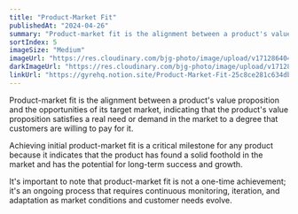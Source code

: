 ```yaml
---
title: "Product-Market Fit"
publishedAt: "2024-04-26"
summary: "Product-market fit is the alignment between a product's value proposition and the opportunities of its target market."
sortIndex: 5
imageSize: "Medium"
imageUrl: "https://res.cloudinary.com/bjg-photo/image/upload/v1712864044/3-initial-pmf_gbnsfi.png"
darkImageUrl: "https://res.cloudinary.com/bjg-photo/image/upload/v1712864044/3-initial-pmf_gbnsfi.png"
linkUrl: "https://gyrehq.notion.site/Product-Market-Fit-25c8ce281c634dbd9b68bc5083f3dec2?pvs=4"
---
```


Product-market fit is the alignment between a product's value proposition and the opportunities of its target market, indicating that the product's value proposition satisfies a real need or demand in the market to a degree that customers are willing to pay for it.

Achieving initial product-market fit is a critical milestone for any product because it indicates that the product has found a solid foothold in the market and has the potential for long-term success and growth.

It's important to note that product-market fit is not a one-time achievement; it's an ongoing process that requires continuous monitoring, iteration, and adaptation as market conditions and customer needs evolve.

<!-- excerpt -->
